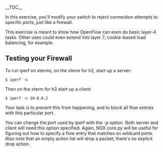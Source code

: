 __TOC__


In this exercise, you'll modify your switch to reject connection attempts to specific ports, just like a firewall.

This exercise is meant to show how OpenFlow can even do basic layer-4 tasks.  Other uses could even extend into layer 7; cookie-based load balancing, for example.

== Testing your Firewall ==

To run iperf on xterms, on the xterm for h2, start up a server:
 $ iperf -s

Then on the xterm for h3 start up a client:
 $ iperf -c 10.0.0.2

Your task is to prevent this from happening, and to block all flow entries with this particular port.

You can change the port used by iperf with the -p option.  Both server and client will need this option specified.  Again, NOX core.py will be useful for figuring out how to specify a flow entry that matches on wildcard ports.  Also note that an empty action list will drop a packet; there's no explicit drop action.

